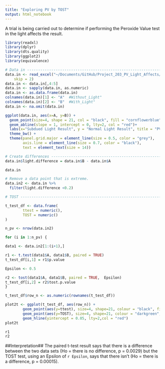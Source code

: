 ```yaml
---
title: "Exploring PV by TOST"
output: html_notebook
---
```


A trial is being carried out to determine if performing the Peroxide Value test in the light affects the result.

```r
library(readxl)
library(dplyr)
library(dts.quality)
library(ggplot2)
library(equivalence)

```



```r
# Data in ----------------------------------------------------------------
data.in <- read_excel("~/Documents/GitHub/Project_203_PV_Light_Affects/data/PVAL08 comparisons.xlsx", 
    skip = 2)
data.in <- data.in[,4:5]
data.in <- sapply(data.in, as.numeric)
data.in <- as.data.frame(data.in)
colnames(data.in)[1] <- "A"  #Without_Light"
colnames(data.in)[2] <- "B"  #With_Light"
data.in <- na.omit(data.in)


```

```r
ggplot(data.in, aes(x=A, y=B)) +
  geom_point(size=4, shape = 21, col = "black", fill = "cornflowerblue") +
  geom_abline(slope = 1, intercept = 0, lty=2, col = "red")+
  labs(x="Subdued Light Result", y = "Normal Light Result", title = "PV Comparison") +
  theme_bw() +
  theme(panel.grid.major = element_line(size = 0.5, color = "grey"), 
        axis.line = element_line(size = 0.7, color = "black"), 
        text = element_text(size = 14))


```


```r
# Create differences ----------------------------------------------------
data.in$light.difference = data.in$B - data.in$A

data.in

# Remove a data point that is extreme.
data.in2 <- data.in %>%
  filter(light.difference <0.2)

```



```r
# TOST -------------------------------------------------------------------

t_test_df <- data.frame(
        ttest = numeric(),
        TOST = numeric()
)

n_pv <- nrow(data.in2)

for (i in 1:n_pv) {

data1 <- data.in2[1:(i+1),]

r1 <- t.test(data1$A, data1$B, paired = TRUE)
t_test_df[i,1] = r1$p.value

Epsilon <- 0.5

r2 <- tost(data1$A, data1$B, paired = TRUE,  Epsilon)
t_test_df[i,2] = r2$tost.p.value
}

t_test_df$row_n <- as.numeric(rownames(t_test_df))

```


```r
plot2t <- ggplot(t_test_df, aes(row_n)) +
        geom_point(aes(y=ttest), size=4, shape=21, colour = "black", fill = "cornflowerblue") +
        geom_point(aes(y=TOST), size=4, shape=21, colour = "darkgreen", fill = "beige") +
        geom_hline(yintercept = 0.05, lty=2,col = "red")
plot2t
```


```r
r1
r2
```
##Interpretation##
The paired t-test result says that there is a difference between the two data sets (Ho = there is no difference, p = 0.0029) but the TOST test, using an Epsilon of `r Epsilon`, says that there isn't (Ho = there is a difference, p = 0.00015).
